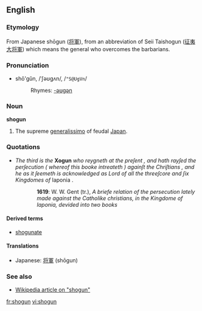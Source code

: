 ==English==
===Etymology===
From Japanese shōgun ([[将軍]]), from an abbreviation of Seii Taishogun ([[征夷大将軍]]) which means the general who overcomes the barbarians.

===Pronunciation===
*shō'gŭn, /ˈʃəʊɡʌn/, /<tt>"S@UgVn</tt>/
*:Rhymes: [[Rhymes:English:-əʊɡən|-əʊɡən]]

===Noun===
'''shogun'''<!-- ever capitalised?, english plural? -->

#The supreme [[generalissimo]] of feudal [[Japan]].
===Quotations===
*''The third is the'' '''Xogun''' ''who reygneth at the preſent , and hath rayſed the perſecution ( whereof this booke intreateth ) againſt the Chriſtians , and he as it ſeemeth is acknowledged as Lord of all the threeſcore and ſix Kingdomes of'' Iaponia .
::'''1619''': W. W. Gent (tr.), ''A briefe relation of the persecution lately made against the Catholike christians, in the Kingdome of Iaponia, devided into two books''
====Derived terms====
*[[shogunate]]

====Translations====
*Japanese: [[将軍]] (shōgun)

===See also===
*[[w:Shogun|Wikipedia article on "shogun"]]

[[fr:shogun]]
[[vi:shogun]]